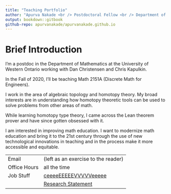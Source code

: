 ```yaml
--- 
title: "Teaching Portfolio"
author: "Apurva Nakade <br /> Postdoctoral Fellow <br /> Department of Mathematics <br /> University of Western Ontario. "
output: bookdown::gitbook
github-repo: apurvanakade/apurvanakade.github.io
---
```


# Brief Introduction

I'm a postdoc in the Department of Mathematics at the University of Western Ontario working with Dan Christensen and Chris Kapulkin.

In the Fall of 2020, I'll be teaching Math 2151A (Discrete Math for Engineers).

I work in the area of algebraic topology and homotopy theory. My broad interests are in understanding how homotopy theoretic tools can be used to solve problems from other areas of math.

While learning homotopy type theory, I came across the Lean theorem prover and have since gotten obsessed with it.

I am interested in improving math education. I want to modernize math education and bring it to the 21st century through the use of new technological innovations in teaching and in the process make it more accessible and equitable.


  -------------- ----------------------------------------------------------------------------------------------------------------------------------------------------------
  Email          [(left as an exercise to the reader)]{onmouseover="this.innerHTML='alastname@uwo.ca'" onmouseout="this.innerHTML='(left as an exercise to the reader)'"}
  Office Hours   all the time
  Job Stuff      [ceeeeEEEEEVVVVVeeeee]
                 [Research Statement]
  -------------- ----------------------------------------------------------------------------------------------------------------------------------------------------------


  [Department of Mathematics]: http://www.math.uwo.ca/ {.external-link}
  [Dan Christensen]: https://jdc.math.uwo.ca/ {.external-link}
  [Chris Kapulkin]: http://www.math.uwo.ca/faculty/kapulkin/
  [ceeeeEEEEEVVVVVeeeee]: docs/CV.pdf
  [Research Statement]: docs/ResearchStatement.pdf
  [USA/Canada Mathcamp]: https://www.mathcamp.org/current_program/
  [Lean theorem prover]: https://leanprover-community.github.io/
